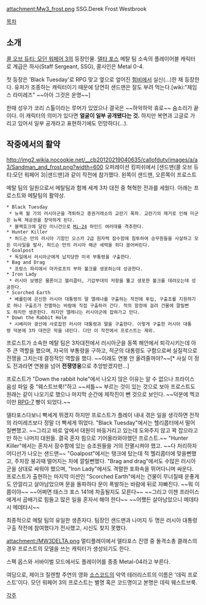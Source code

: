 attachment:Mw3_frost.png
SSG.Derek Frost Westbrook

[[목차]]

== 소개 ==
[[콜 오브 듀티: 모던 워페어 3]]의 등장인물. [[델타 포스]] 메탈 팀 소속의 플레이어블 캐릭터로 계급은 하사(Staff Sergeant, SSG), 콜사인은 Metal 0-4.

첫 등장은 'Black Tuesday'로 RPG 맞고 옆으로 엎어진 [[험비]]에서 실신(…)한 채 등장한다. 유저가 조종하는 캐릭터이기 때문에 당연히 샌드맨은 잘도 부려 먹는다.[wiki:"제임스 라미레즈" ~~아아 그것은 운명~~]

한때 성우가 코리 스톨이라는 루머가 있었으나 결국은 ~~하악하악 휴로~~ 숨소리가 끝이다. 이 캐릭터의 의미가 있다면 '''얼굴이 일부 공개됐다는 것.''' 하지만 복면과 고글로 가리고 있어서 일부 공개라고 표현하기에도 민망하다(…).
== 작중에서의 활약 ==
http://img2.wikia.nocookie.net/__cb20120219040635/callofduty/images/a/a3/Sandman_and_frost.png?width=600
오퍼레이션 킹피쉬에서 [샌드맨(콜 오브 듀티:모던 워페어 3)|샌드맨]과 같이 작전에 참가했다. 왼쪽이 샌드맨, 오른쪽이 프로스트

메탈 팀의 일원으로서 메탈팀과 함께 세계 3차 대전 중 혁혁한 전과를 세웠다. 아래는 프로스트와 메탈팀의 활약상.

 * Black Tuesday
  * 뉴욕 월 가의 러시아군을 격퇴하고 증권거래소의 교란기 폭파. 교란기의 제거로 인해 미군은 뉴욕 제공권을 장악하게 된다.
  * 블랙호크에 달린 미니건으로 [[Mi-24]] 하인드 여러대를 격추한다.
 * Hunter Killer
  * 허드슨 만의 러시아 기함인 오스카 2급 원자력 잠수함에 침투하여 승무원들을 사살하고 모든 미사일을 발사, 허드슨 만의 러시아 해군 세력을 죄다 쓸어버린다.
 * Goalpost
  * 독일에서 러시아군에게 납치당한 미국 부통령을 구출한다.
 * Bag and Drag
  * 프랑스 파리에서 마카로프의 부하 볼크를 생포하는데 성공한다.
 * Iron Lady
  * 러시아 보병은 물론이고 헬리콥터, 기갑부대의 저항을 뚫고 생포한 볼크를 데려오는데 성공한다.
 * Scorched Earth
  * 베를린에 은신한 러시아 대통령의 딸 엘레나를 구출하는 작전에 투입, 구출조를 지원하기로 하나 구출조가 전멸하는 바람에 직접 구출하러 간다. 적의 함정에 걸려 건물에 깔릴뻔도 하지만 생존한다. 하지만 엘레나는 러시아군에 잡혀가고 만다.
 * Down the Rabbit Hole
  * 시베리아 광산에 사로잡힌 러시아 대통령과 딸을 구출한다. 이렇게 구출한 러시아 대통령 덕분에 3차 대전은 막을 내린다. 다만 이 작전에서 프로스트는 제외.

프로스트가 소속한 메탈 팀은 3차대전에서 러시아군을 동쪽 해안에서 퇴각시키는데 아주 큰 역할을 했으며, 자국의 부통령을 구하고, 적군의 대통령도 구함으로써 실질적으로 전쟁을 그치는데 결정적인 역할을 했다. ~~이래도 연봉 안 올려줄꺼야?~~[* 사실 이 정도 전과라면 연봉을 넘어 '''전쟁영웅'''으로 추앙받겠지만...]

프로스트가 "Down the rabbit hole"에서 나오지 않은 이유는 알 수 없으나 프라이스 음성 파일 중 "웨스트브룩!"하고 ~~셔틀~~ 부르는 것이 있는 것으로 보아 프로스트도 원래는 같이 나오기로 했으나 마지막 순간에 제작진이 뺀 것으로 보인다. ~~덕분에 멕코이만 [[RPG-7]] 빵이 되었다.~~

델타포스다보니 빡세게 뛰겠지 하지만 프로스트가 플레이 내내 겪은 일을 생각하면 전작의 라미레즈보다 정말 더 빡세게 뛰었다. "Black Tuesday"에서는 헬리콥터에서 떨어질뻔했고. ~~그리고 바로 앞에서 대원이 바둥거리고 있는데 도와주지 않고 꽉 잡으라고만 하는 나머지 대원들. 결국 혼자 힘으로 기어올라와야했던 프로스트.~~ "Hunter Killer"에서는 혼자서 잠수함에 있는 승조원들을 거의 전멸시켜야 했고. ~~다 처리하자 어디선가 나오는 샌드맨~~ "Goalpost"에서는 탱크에 탔는데 적 헬리콥터에 맞을뻔했고, 주차장 붕괴때 떨어지는 차에 깔릴뻔했다. "Brag and drag"에서도 수많은 러시아군을 상대로 싸워야 했으며, "Iron Lady"에서도 격렬한 포화속을 뛰어다니며 싸운다. 프로스트가 출현하는 마지막 미션인 "Scorched Earth"에서는 건물이 무너질때 운좋게도 안깔리고 살아남았으며 문을 돌파하다 문이 폭발하는 바람에 뒤로 자빠진다. ~~뭐 이쯤이야~~
~~어쩌면 태스크 포스 141에 차출될지도 모른다~~ 
~~그리고 이젠 프라이스에게서 곱배기로 힘들고 많은 일을 혼자서 해야 한다~~
~~어쨌든 살아남았으니 메데타시 메데타시~~

최종적으로 메탈 팀의 유일한 생존자다. 팀장인 샌드맨과 나머지 두 명은 러시아 대통령 구출 작전에 참여했다가 전사했고, 시신도 찾지 못했다. 

attachment:/MW3DELTA.png
멀티플레이에서 델타포스 진영 중 돌격소총 클래스의 경우 프로스트의 모델을 쓰는 캐릭터가 생성되기도 한다.

스펙 옵스와 서바이벌 모드에서도 플레이어를 종종 Metal-04라고 부른다.

여담으로, 제이크 질렌할 주연의 영화 [[소스코드]]의 악역 테러리스트의 이름은 '데릭 프로스트'이다. 모던 워페어 3의 프로스트는 별명 혹은 코드명이고 본명은 데릭 웨스트브룩.

[[각주]]

